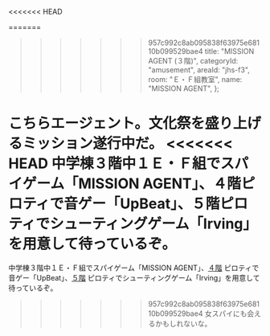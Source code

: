 <<<<<<< HEAD

=======
>>>>>>> 957c992c8ab095838f63975e68110b099529bae4
  title: "MISSION AGENT (３階)",
  categoryId: "amusement",
  areaId: "jhs-f3",
  room: "Ｅ・Ｆ組教室",
  name: "MISSION AGENT",
};

こちらエージェント。文化祭を盛り上げるミッション遂行中だ。
<<<<<<< HEAD
中学棟３階中１Ｅ・Ｆ組でスパイゲーム「MISSION AGENT」、<Link href="/map/jhs-f4">４階</Link>ピロティで音ゲー「UpBeat」、<Link href="/map/jhs-f5">５階</Link>ピロティでシューティングゲーム「Irving」を用意して待っているぞ。
=======
中学棟３階中１Ｅ・Ｆ組でスパイゲーム「MISSION AGENT」、[４階](/map/jhs-f4) ピロティで音ゲー「UpBeat」、[５階](/map/jhs-f5) ピロティでシューティングゲーム「Irving」を用意して待っているぞ。
>>>>>>> 957c992c8ab095838f63975e68110b099529bae4
女スパイにも会えるかもしれないな。
